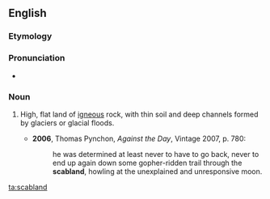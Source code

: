 ==English==

===Etymology===
{{compound|scab|land|lang=en}}

===Pronunciation===
* {{IPA|/ˈskæblænd/|lang=en}}

===Noun===
{{en-noun}}

# {{lb|en|US|geography}} High, flat land of [[igneous]] rock, with thin soil and deep channels formed by glaciers or glacial floods.
#* '''2006''', Thomas Pynchon, ''Against the Day'', Vintage 2007, p. 780:
#*: he was determined at least never to have to go back, never to end up again down some gopher-ridden trail through the '''scabland''', howling at the unexplained and unresponsive moon.

[[ta:scabland]]